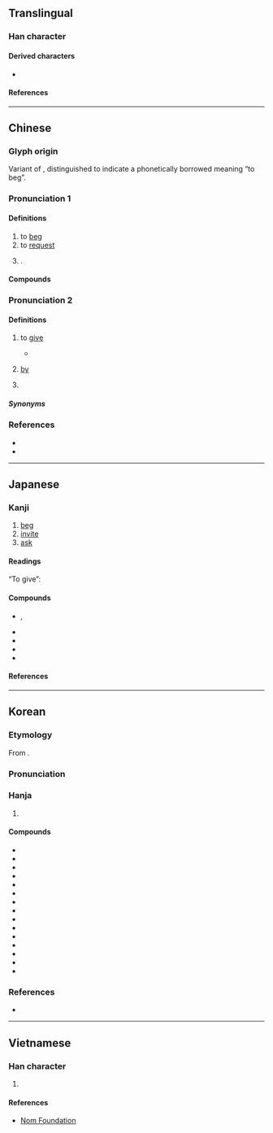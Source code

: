 {{character info}}
==Translingual==
{{stroke order|strokes=3}}

===Han character===
{{Han char|rn=5|rad=乙|as=02|sn=3|four=80717|canj=ON|ids=⿱𠂉乙}}

====Derived characters====
* {{l|mul|[[仡]], [[𠖯]], [[吃]], [[圪]], [[屹]], [[忔]], [[扢]], [[汔]], [[犵]], [[阣]], [[㫓]], [[杚]], [[肐]], [[盵]], [[矻]], [[䇄]], [[籺]], [[紇]], [[䎢]], [[虼]], [[訖]], [[趷]], [[乾]], [[釳]], [[䬣]], [[䩐]], [[𩠓]], [[亁]], [[䰴]], [[麧]], [[齕]], [[迄]], [[䞘]], [[刉]], [[㩿]], [[䒗]], [[疙]], [[䦍]]}}

====References====
{{Han ref|kx=0084.030|dkj=00170|dj=0170.030|hdz=10050.070|uh=4E5E}}

----

==Chinese==

===Glyph origin===
{{Han etym}}
Variant of {{och-l|气}}, distinguished to indicate a phonetically borrowed meaning “to beg”.

===Pronunciation 1===
{{zh-forms|alt=气,𠧒}}
{{zh-pron
|m=qǐ
|m-s=qi2
|c=hat1
|c-t=hat2
|g=qit6
|h=pfs=khiet/n:khié
|j=qieh4
|mb=kĭ
|md=ké̤ṳk
|mn=khit
|mn-t=keg4/kêg4/kig4
|mn-t_note=keg4 - Chaozhou, Shantou, Chenghai, Raoping; kêg4 - Jieyang; kig4 - Chaoyang, Puning, Huilai
|w=4qiq
|x=qi6
|mc=1
|oc=y,2
|ma=y
|cat=v,pn
}}

====Definitions====
{{zh-hanzi}}

# to [[beg]]
# to [[request]]
# {{surname|zh|nodot=1}}.

====Compounds====
{{zh-der|乞鞠|乞化|乞留乞良|乞婆|乞伏|乞免|乞火|乞留惡濫|乞降|乞鄰|乞閒|乞窮儉相|乞骸|乞憐|乞貸|向火乞兒|乞食飯牛|乞請|乞援|乞哀告憐|乞養|乞假|乞盟|乞靈|乞討|乞留玎琅|乞拉朋吉|乞巧|乞漿得酒|乞期|乞身|乞丐|乞人|伏乞|乞憐搖尾|乞命|寒乞|容乞|乞食|千乞|乞求|乞休|乞懇|乞留曲律|乞頭|乞乞縮縮|乞活|乞骸骨|乞師|死乞白賴|啟乞|搖尾乞憐|求乞|窮腮乞臉|討乞|行乞|乞力馬扎羅山}}

===Pronunciation 2===
{{zh-forms|alt=气,𠧒,去-Hokkien}}
{{zh-pron
|m=qì
|c=hei3
|h=
|md=ké̤ṳk
|mn=ml:khit/xm,zz:khì
|mn-t=keh4/kih4
|mn-t_note=kih4 - Chaoyang
|w=
|dial=n
|mc=2
|oc=n,1
|ma=y
|cat=v,md:prep,mn:prep,pn
}}

====Definitions====
{{zh-hanzi}}

# {{lb|zh|obsolete|or|Min Dong|Teochew}} to [[give]]
#: {{zh-x|乞 汝 一 把 筆|[someone] '''gives''' you a pen|MD|tr=ké̤ṳk nṳ̄ siŏh bā bék}}
#: {{zh-x|伊 乞 我 本 書|he '''gave''' me a book|MN-T|tr= i1 '''keh4''' ua2 bung2 ze1}}
#* {{zh-x|妻 自經 死，^@買臣 乞{qì} 其 夫 錢，令 葬。|ref=Hanshu}}
# {{lb|zh|Min Dong|;|Xiamen|Quanzhou|Zhangzhou|Teochew|_|Min Nan}} [[by]]
#: {{zh-x|乞 人 拍死|tr='''keh4''' nang5 pah4 si2|be beat to death '''by''' someone|MN-T}}
# {{lb|zh|Min Dong|;|Xiamen|Quanzhou|Zhangzhou|Teochew|_|Min Nan}} {{n-g|Used before a verb to indicate [[passive voice]].}}
#: {{zh-x|杯仔 乞 偷 去|the cup has '''been stolen'''|MN}}

=====Synonyms=====
{{zh-dial|給}}
{{zh-dial|被}}

===References===
* {{R:yue:Hanzi}}
* {{R:twedu|A00041}}

----

==Japanese==

===Kanji===
{{ja-kanji|grade=c|rs=乙02}}

# [[beg]]
# [[invite]]
# [[ask]]

====Readings====
{{ja-readings
|goon=こち
|kanon=きつ
|kanyoon=こつ
|kun=こ-う<こ-ふ, こ-い<こ-ひ
|nanori=ただし
}}

“To give”:
{{ja-readings
|goon=け
|kanon=き
|kun=あた-える<あた-へる
}}

====Compounds====
{{der-top|Compounds}}
* {{ja-l|乞丐|かたい}}, {{ja-r|乞丐|かったい|t=[[beggar]], [[idiot]]; {{lb|ja|archaic}} [[leprosy]]}}
* {{ja-r|乞丐|こつがい|t=[[beggar]]}}
* {{ja-r|乞丐|きっかい}}
* {{ja-r|物%乞い|もの%ごい|t=[[beggar]], [[beg]]ging}}
* {{ja-r|乞%食|こ%じき|t=[[beggar]], [[beg]]ging}}
{{der-bottom}}

====References====
{{ja-kref
|jis=3870
|ku=2480
|shift=8CEE
|euc=B8F0
|freq=2478
|nelson=262
|newnelson=59
|halpern=1961
|kld=''not listed''
|heisig=462
|tuttle=0a3.4
}}

----

==Korean==

===Etymology===
From {{der|ko|ltc|sort=걸|-}} {{ltc-l|乞|id=1}}.
{{hanja-ety
|dk={{okm-l|크ᇙ〮|khúlq|link=no}}
|m={{okm-l|걸〮|kél}}
|mh={{okm-l|[[빌다|빌〯]]|pǐl}}
|ml=雜語#하22A
}}

===Pronunciation===
{{ko-hanja-pron|걸}}

===Hanja===
{{ko-hanja-search}}
{{ko-hanja|빌다|빌|걸}}

# {{hanja form of|걸|to [[beg]]}}

====Compounds====
{{der-top3|Compounds}}
* {{ko-l|걸립|乞粒}}
* {{ko-l|걸사|乞士}}
* {{ko-l|복걸|伏乞}}
* {{ko-l|걸가|乞暇}}
* {{ko-l|걸식|乞食}}
* {{ko-l|애걸|哀乞}}
* {{ko-l|걸구|乞求}}
* {{ko-l|구걸|求乞}}
* {{ko-l|걸객|乞客}}
* {{ko-l|걸맹|乞盟}}
* {{ko-l|개걸|丐乞}}
* {{ko-l|걸개|乞丐}}
* {{ko-l|걸신|乞神}}
* {{ko-l|행걸|行乞}}
* {{ko-l|애걸복걸|哀乞伏乞}}
{{der-bottom}}

===References===
* {{R:hanjadoc|58}}

----

==Vietnamese==

===Han character===
{{vi-readings|rs=乙02|reading=[[khất]], [[khắt]], [[gật]], [[khật]]}}

# {{rfdef|vi|sort=乙02}}

====References====
* [http://nomfoundation.org/common/nom_details.php?codepoint=4e5e Nom Foundation]
